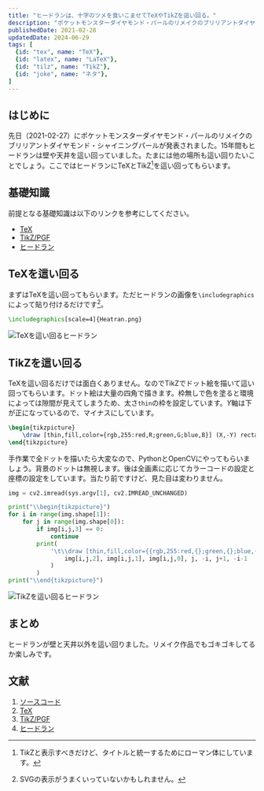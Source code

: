 ```yaml
---
title: "ヒードランは、十字のツメを食いこませてTeXやTikZを這い回る。"
description: "ポケットモンスターダイヤモンド・パールのリメイクのブリリアントダイヤモンド・シャイニングパールが発表されたことを記念して、ヒードランにTeXやTikZを這い回ってもらいます。"
publishedDate: 2021-02-28
updatedDate: 2024-06-29
tags: [
  {id: "tex", name: "TeX"},
  {id: "latex", name: "LaTeX"},
  {id: "tilz", name: "TikZ"},
  {id: "joke", name: "ネタ"},
]
---
```


## はじめに

先日（2021-02-27）にポケットモンスターダイヤモンド・パールのリメイクのブリリアントダイヤモンド・シャイニングパールが発表されました。15年間もヒードランは壁や天井を這い回っていました。たまには他の場所も這い回りたいことでしょう。ここではヒードランにTeXとTikZ[^tikz]<JwAki />を這い回ってもらいます。

[^tikz]: Ti*k*Zと表示すべきだけど、タイトルと統一するためにローマン体にしています。

## 基礎知識

前提となる基礎知識は以下のリンクを参考にしてください。

- [TeX](https://texwiki.texjp.org/TeX)
- [TikZ/PGF](https://texwiki.texjp.org/TikZ)
- [ヒードラン](https://dic.pixiv.net/a/%E3%83%92%E3%83%BC%E3%83%89%E3%83%A9%E3%83%B3)

## TeXを這い回る

まずはTeXを這い回ってもらいます。ただヒードランの画像を<JwAki />`\includegraphics`によって貼り付けるだけです[^svg-err]。

[^svg-err]: SVGの表示がうまくいっていないかもしれません。

```latex
\includegraphics[scale=4]{Heatran.png}
```

![TeXを這い回るヒードラン](./images/image1.svg)

## TikZを這い回る

TeXを這い回るだけでは面白くありません。なのでTikZでドット絵を描いて這い回ってもらいます。ドット絵は大量の四角で描きます。枠無しで色を塗ると環境によっては隙間が見えてしまうため、太さ`thin`の枠を設定しています。$Y$軸は下が正になっているので、マイナスにしています。

```latex
\begin{tikzpicture}
	\draw [thin,fill,color={rgb,255:red,R;green,G;blue,B}] (X,-Y) rectangle (X+1,-Y-1);
\end{tikzpicture}
```

手作業で全ドットを描いたら大変なので、PythonとOpenCVにやってもらいましょう。背景のドットは無視します。後は全画素に応じてカラーコードの設定と座標の設定をしています。当たり前ですけど、見た目は変わりません。

```python
img = cv2.imread(sys.argv[1], cv2.IMREAD_UNCHANGED)

print("\\begin{tikzpicture}")
for i in range(img.shape[1]):
    for j in range(img.shape[0]):
        if img[i,j,3] == 0:
            continue
        print(
            '\t\\draw [thin,fill,color={{rgb,255:red,{};green,{};blue,{}}}] ({},{}) rectangle ({},{});'.format(
                img[i,j,2], img[i,j,1], img[i,j,0], j, -i, j+1, -i-1
            )
        )
print("\\end{tikzpicture}")
```

![TikZを這い回るヒードラン](./images/image2.svg)

## まとめ

ヒードランが壁と天井以外を這い回りました。リメイク作品でもゴキゴキしてるか楽しみです。

## 文献

1. [ソースコード](https://github.com/Daiji256/TeX-TikZ-Heatran)
2. [TeX](https://texwiki.texjp.org/TeX)
3. [TikZ/PGF](https://texwiki.texjp.org/TikZ)
4. [ヒードラン](https://dic.pixiv.net/a/%E3%83%92%E3%83%BC%E3%83%89%E3%83%A9%E3%83%B3)
